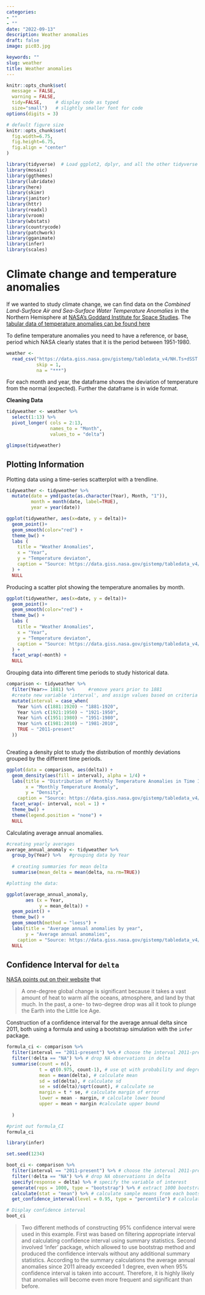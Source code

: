 ```yaml
---
categories:  
- ""   
- ""
date: "2022-09-13"
description: Weather anomalies
draft: false
image: pic03.jpg 

keywords: ""
slug: weather 
title: Weather anomalies
---
```


```r
knitr::opts_chunk$set(
  message = FALSE, 
  warning = FALSE, 
  tidy=FALSE,     # display code as typed
  size="small")   # slightly smaller font for code
options(digits = 3)

# default figure size
knitr::opts_chunk$set(
  fig.width=6.75, 
  fig.height=6.75,
  fig.align = "center"
)
```



```r
library(tidyverse)  # Load ggplot2, dplyr, and all the other tidyverse packages
library(mosaic)
library(ggthemes)
library(lubridate)
library(here)
library(skimr)
library(janitor)
library(httr)
library(readxl)
library(vroom)
library(wbstats)
library(countrycode)
library(patchwork)
library(gganimate)
library(infer)
library(scales)
```

# Climate change and temperature anomalies

If we wanted to study climate change, we can find data on the *Combined
Land-Surface Air and Sea-Surface Water Temperature Anomalies* in the
Northern Hemisphere at [NASA's Goddard Institute for Space
Studies](https://data.giss.nasa.gov/gistemp). The [tabular data of
temperature anomalies can be found
here](https://data.giss.nasa.gov/gistemp/tabledata_v4/NH.Ts+dSST.txt)

To define temperature anomalies you need to have a reference, or base,
period which NASA clearly states that it is the period between
1951-1980.

```r

weather <- 
  read_csv("https://data.giss.nasa.gov/gistemp/tabledata_v4/NH.Ts+dSST.csv", 
           skip = 1, 
           na = "***")

```

For each month and year, the dataframe shows the deviation of
temperature from the normal (expected). Further the dataframe is in wide
format.

**Cleaning Data**

```r

tidyweather <- weather %>% 
  select(1:13) %>% 
  pivot_longer( cols = 2:13,
                names_to = "Month",
                values_to = "delta")

glimpse(tidyweather)

```

## Plotting Information

Plotting data using a time-series scatterplot with a trendline.

```r

tidyweather <- tidyweather %>%
  mutate(date = ymd(paste(as.character(Year), Month, "1")),
         month = month(date, label=TRUE),
         year = year(date))

ggplot(tidyweather, aes(x=date, y = delta))+
  geom_point()+
  geom_smooth(color="red") +
  theme_bw() +
  labs (
    title = "Weather Anomalies",
    x = "Year",
    y = "Temperature deviaton",
    caption = "Source: https://data.giss.nasa.gov/gistemp/tabledata_v4/NH.Ts+dSST.txt"
  ) +
  NULL

```


Producing a scatter plot showing the temperature anomalies by month.


```r

ggplot(tidyweather, aes(x=date, y = delta))+
  geom_point()+
  geom_smooth(color="red") +
  theme_bw() +
  labs (
    title = "Weather Anomalies",
    x = "Year",
    y = "Temperature deviaton",
    caption = "Source: https://data.giss.nasa.gov/gistemp/tabledata_v4/NH.Ts+dSST.txt"
  ) +
  facet_wrap(~month) +
  NULL

```

Grouping data into different time periods to study historical data.

```r

comparison <- tidyweather %>% 
  filter(Year>= 1881) %>%     #remove years prior to 1881
  #create new variable 'interval', and assign values based on criteria below:
  mutate(interval = case_when(
    Year %in% c(1881:1920) ~ "1881-1920",
    Year %in% c(1921:1950) ~ "1921-1950",
    Year %in% c(1951:1980) ~ "1951-1980",
    Year %in% c(1981:2010) ~ "1981-2010",
    TRUE ~ "2011-present"
  ))



```

Creating a density plot to study the distribution of monthly deviations
grouped by the different time periods.

```r

ggplot(data = comparison, aes(delta)) +
  geom_density(aes(fill = interval), alpha = 1/4) +
  labs(title = "Distribution of Monthly Temperature Anomalies in Time Intervals",
       x = "Monthly Temperature Anomaly", 
       y = "Density",
    caption = "Source: https://data.giss.nasa.gov/gistemp/tabledata_v4/NH.Ts+dSST.txt") +
  facet_wrap(~ interval, ncol = 1) +
  theme_bw() +
  theme(legend.position = "none") +
  NULL

```

Calculating average annual anomalies.

```r

#creating yearly averages
average_annual_anomaly <- tidyweather %>% 
  group_by(Year) %>%   #grouping data by Year
  
  # creating summaries for mean delta 
  summarise(mean_delta = mean(delta, na.rm=TRUE))

#plotting the data:

ggplot(average_annual_anomaly, 
       aes (x = Year,
            y = mean_delta)) +
  geom_point() +
  theme_bw() +
  geom_smooth(method = "loess") +
  labs(title = "Average annual anomalies by year",
       y = "Average annual anomalies",
    caption = "Source: https://data.giss.nasa.gov/gistemp/tabledata_v4/NH.Ts+dSST.txt") +
  NULL

```

## Confidence Interval for `delta`

[NASA points out on their
website](https://earthobservatory.nasa.gov/world-of-change/decadaltemp.php)
that

> A one-degree global change is significant because it takes a vast
> amount of heat to warm all the oceans, atmosphere, and land by that
> much. In the past, a one- to two-degree drop was all it took to plunge
> the Earth into the Little Ice Age.

Construction of a confidence interval for the average annual delta since
2011, both using a formula and using a bootstrap simulation with the
`infer` package.

```r

formula_ci <- comparison %>% 
  filter(interval == "2011-present") %>% # choose the interval 2011-present
  filter(!delta == "NA") %>% # drop NA observations in delta
  summarise(count = n(),
            t = qt(0.975, count-1), # use qt with probability and degrees of freedom
            mean = mean(delta), # calculate mean
            sd = sd(delta), # calculate sd
            se = sd(delta)/sqrt(count), # calculate se
            margin = t * se, # calculate margin of error
            lower = mean - margin, # calculate lower bound
            upper = mean + margin #calculate upper bound
            
  )

#print out formula_CI
formula_ci
```

```r
library(infer)

set.seed(1234)

boot_ci <- comparison %>% 
  filter(interval == "2011-present") %>% # choose the interval 2011-present
  filter(!delta == "NA") %>% # drop NA observations in delta
  specify(response = delta) %>% # specify the variable of interest
  generate(reps = 1000, type = "bootstrap") %>% # extract 1000 bootstrap samples
  calculate(stat = "mean") %>% # calculate sample means from each bootstrap sample
  get_confidence_interval(level = 0.95, type = "percentile") # calculate confidence interval of this analysis

# Display confidence interval
boot_ci
```

> Two different methods of constructing 95% confidence interval were
> used in this example. First was based on filtering appropriate
> interval and calculating confidence interval using summary statistics.
> Second involved 'infer' package, which allowed to use bootstrap method
> and produced the confidence intervals without any additional summary
> statistics. According to the summary calculations the average annual
> anomalies since 2011 already exceeded 1 degree, even when 95%
> confidence interval is taken into account. Therefore, it is highly
> likely that anomalies will become even more frequent and significant
> than before.


